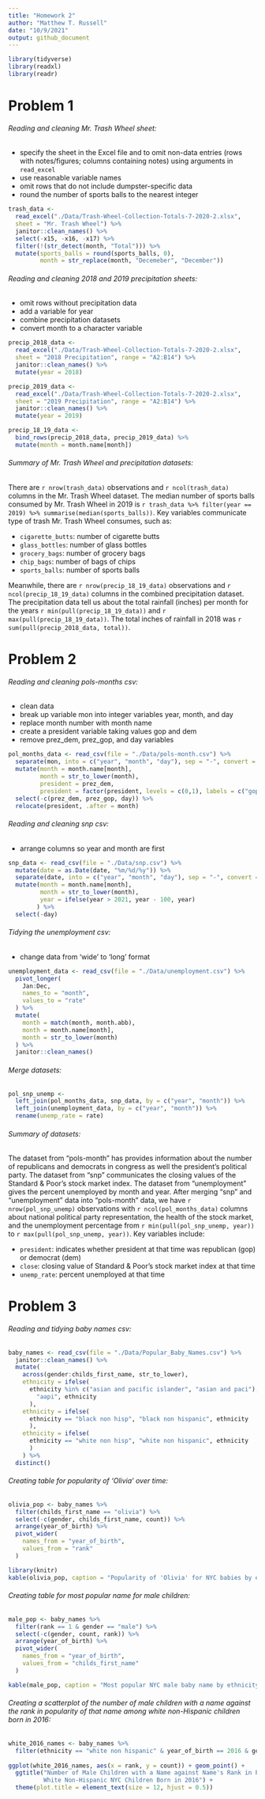 ```yaml
---
title: "Homework 2"
author: "Matthew T. Russell"
date: "10/9/2021"
output: github_document
---
```


```r
library(tidyverse)
library(readxl)
library(readr)
```

# Problem 1

###### Reading and cleaning Mr. Trash Wheel sheet:
* specify the sheet in the Excel file and to omit non-data entries
(rows with notes/figures; columns containing notes) using arguments in `read_excel`
* use reasonable variable names
* omit rows that do not include dumpster-specific data
* round the number of sports balls to the nearest integer

```r

trash_data <- 
  read_excel("./Data/Trash-Wheel-Collection-Totals-7-2020-2.xlsx", 
  sheet = "Mr. Trash Wheel") %>% 
  janitor::clean_names() %>% 
  select(-x15, -x16, -x17) %>% 
  filter(!(str_detect(month, "Total"))) %>% 
  mutate(sports_balls = round(sports_balls, 0), 
         month = str_replace(month, "Decemeber", "December"))

```

###### Reading and cleaning 2018 and 2019 precipitation sheets:
* omit rows without precipitation data
* add a variable for year
* combine precipitation datasets
* convert month to a character variable

```r

precip_2018_data <- 
  read_excel("./Data/Trash-Wheel-Collection-Totals-7-2020-2.xlsx", 
  sheet = "2018 Precipitation", range = "A2:B14") %>% 
  janitor::clean_names() %>% 
  mutate(year = 2018)

precip_2019_data <- 
  read_excel("./Data/Trash-Wheel-Collection-Totals-7-2020-2.xlsx", 
  sheet = "2019 Precipitation", range = "A2:B14") %>%
  janitor::clean_names() %>% 
  mutate(year = 2019)

precip_18_19_data <-
  bind_rows(precip_2018_data, precip_2019_data) %>% 
  mutate(month = month.name[month])
```

###### Summary of Mr. Trash Wheel and precipitation datasets:

There are `r nrow(trash_data)` observations and `r ncol(trash_data)` columns in the Mr. Trash Wheel dataset. The median number of sports balls consumed by Mr. Trash Wheel in 2019 is `r trash_data %>% filter(year == 2019) %>% summarise(median(sports_balls))`. Key variables communicate type of trash Mr. Trash Wheel consumes, such as:

* `cigarette_butts`: number of cigarette butts
* `glass_bottles`: number of glass bottles
* `grocery_bags`: number of grocery bags
* `chip_bags`: number of bags of chips
* `sports_balls`: number of sports balls

Meanwhile, there are `r nrow(precip_18_19_data)` observations and `r ncol(precip_18_19_data)` columns in the combined precipitation dataset. The precipitation data tell us about the total rainfall (inches) per month for the years `r min(pull(precip_18_19_data))` and `r max(pull(precip_18_19_data))`.  The total inches of rainfall in 2018 was `r sum(pull(precip_2018_data, total))`.

# Problem 2

###### Reading and cleaning pols-months csv:
* clean data
* break up variable mon into integer variables year, month, and day
* replace month number with month name
* create a president variable taking values gop and dem
* remove prez_dem, prez_gop, and day variables

```r

pol_months_data <- read_csv(file = "./Data/pols-month.csv") %>% 
  separate(mon, into = c("year", "month", "day"), sep = "-", convert = T) %>% 
  mutate(month = month.name[month], 
         month = str_to_lower(month),
         president = prez_dem, 
         president = factor(president, levels = c(0,1), labels = c("gop", "dem"))) %>% 
  select(-c(prez_dem, prez_gop, day)) %>% 
  relocate(president, .after = month)

```

###### Reading and cleaning snp csv:
* arrange columns so year and month are first

```r

snp_data <- read_csv(file = "./Data/snp.csv") %>% 
  mutate(date = as.Date(date, "%m/%d/%y")) %>% 
  separate(date, into = c("year", "month", "day"), sep = "-", convert = T) %>% 
  mutate(month = month.name[month],
         month = str_to_lower(month),
         year = ifelse(year > 2021, year - 100, year)
        ) %>% 
  select(-day)

```

###### Tidying the unemployment csv:
* change data from 'wide' to 'long' format 

```r
unemployment_data <- read_csv(file = "./Data/unemployment.csv") %>% 
  pivot_longer(
    Jan:Dec, 
    names_to = "month",
    values_to = "rate"
  ) %>% 
  mutate(
    month = match(month, month.abb), 
    month = month.name[month], 
    month = str_to_lower(month)
  ) %>% 
  janitor::clean_names()

```

###### Merge datasets:

```r

pol_snp_unemp <- 
  left_join(pol_months_data, snp_data, by = c("year", "month")) %>% 
  left_join(unemployment_data, by = c("year", "month")) %>% 
  rename(unemp_rate = rate)
```

###### Summary of datasets:

The dataset from "pols-month" has provides information  about the number of republicans and democrats in congress as well the president's political party. The dataset from "snp" communicates the closing values of the Standard & Poor's stock market index. The dataset from "unemployment" gives the percent unemployed by month and year. After merging "snp" and "unemployment" data into "pols-month" data, we have `r nrow(pol_snp_unemp)` observations with `r ncol(pol_months_data)` columns about national political party representation, the health of the stock market, and the unemployment percentage from `r min(pull(pol_snp_unemp, year))` to `r max(pull(pol_snp_unemp, year))`. Key variables include:

* `president`: indicates whether president at that time was republican (gop) or democrat (dem)
* `close`: closing value of Standard & Poor's stock market index at that time
* `unemp_rate`: percent unemployed at that time

# Problem 3

###### Reading and tidying baby names csv:

```r

baby_names <- read_csv(file = "./Data/Popular_Baby_Names.csv") %>% 
  janitor::clean_names() %>% 
  mutate(
    across(gender:childs_first_name, str_to_lower), 
    ethnicity = ifelse(
      ethnicity %in% c("asian and pacific islander", "asian and paci"),
        "aapi", ethnicity
      ), 
    ethnicity = ifelse(
      ethnicity == "black non hisp", "black non hispanic", ethnicity
      ),
    ethnicity = ifelse(
      ethnicity == "white non hisp", "white non hispanic", ethnicity
      )
    ) %>% 
  distinct()

```

###### Creating table for popularity of 'Olivia' over time:

```r

olivia_pop <- baby_names %>% 
  filter(childs_first_name == "olivia") %>% 
  select(-c(gender, childs_first_name, count)) %>%
  arrange(year_of_birth) %>% 
  pivot_wider(
    names_from = "year_of_birth", 
    values_from = "rank"
  )

library(knitr)
kable(olivia_pop, caption = "Popularity of 'Olivia' for NYC babies by ethnicity from 2011 to 2016")

```

###### Creating table for most popular name for male children:

```r

male_pop <- baby_names %>% 
  filter(rank == 1 & gender == "male") %>% 
  select(-c(gender, count, rank)) %>% 
  arrange(year_of_birth) %>% 
  pivot_wider(
    names_from = "year_of_birth", 
    values_from = "childs_first_name"
  ) 

kable(male_pop, caption = "Most popular NYC male baby name by ethnicity from 2011 to 2016")

```

###### Creating a scatterplot of the number of male children with a name against the rank in popularity of that name among white non-Hispanic children born in 2016:

```r

white_2016_names <- baby_names %>% 
  filter(ethnicity == "white non hispanic" & year_of_birth == 2016 & gender == "male")
  
ggplot(white_2016_names, aes(x = rank, y = count)) + geom_point() +
  ggtitle("Number of Male Children with a Name against Name's Rank in Popularity Among
          White Non-Hispanic NYC Children Born in 2016") +
  theme(plot.title = element_text(size = 12, hjust = 0.5))

```





